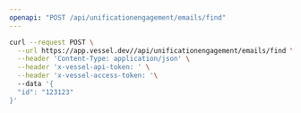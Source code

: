 ```yaml
---
openapi: "POST /api/unificationengagement/emails/find"
---
```


<RequestExample>

```bash Request
curl --request POST \
  --url https://app.vessel.dev//api/unificationengagement/emails/find \
  --header 'Content-Type: application/json' \
  --header 'x-vessel-api-token: ' \
  --header 'x-vessel-access-token: '\ 
  --data '{
  "id": "123123"
}'
```

</RequestExample>


      